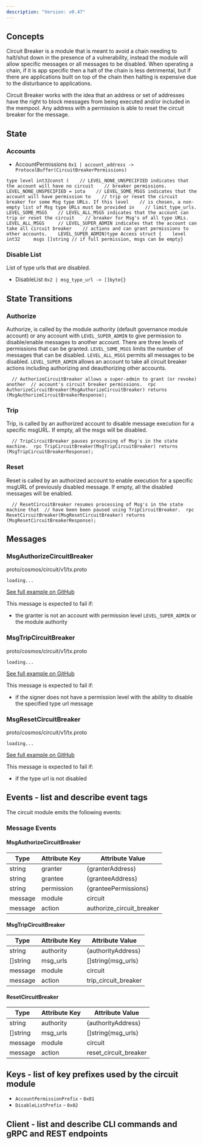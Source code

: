 ```yaml
---
description: "Version: v0.47"
---
```


## Concepts[​](#concepts "Direct link to Concepts")

Circuit Breaker is a module that is meant to avoid a chain needing to halt/shut down in the presence of a vulnerability, instead the module will allow specific messages or all messages to be disabled. When operating a chain, if it is app specific then a halt of the chain is less detrimental, but if there are applications built on top of the chain then halting is expensive due to the disturbance to applications.

Circuit Breaker works with the idea that an address or set of addresses have the right to block messages from being executed and/or included in the mempool. Any address with a permission is able to reset the circuit breaker for the message.

## State[​](#state "Direct link to State")

### Accounts[​](#accounts "Direct link to Accounts")

* AccountPermissions `0x1 | account_address -> ProtocolBuffer(CircuitBreakerPermissions)`

```
type level int32const (    // LEVEL_NONE_UNSPECIFIED indicates that the account will have no circuit    // breaker permissions.    LEVEL_NONE_UNSPECIFIED = iota    // LEVEL_SOME_MSGS indicates that the account will have permission to    // trip or reset the circuit breaker for some Msg type URLs. If this level    // is chosen, a non-empty list of Msg type URLs must be provided in    // limit_type_urls.    LEVEL_SOME_MSGS    // LEVEL_ALL_MSGS indicates that the account can trip or reset the circuit    // breaker for Msg's of all type URLs.    LEVEL_ALL_MSGS     // LEVEL_SUPER_ADMIN indicates that the account can take all circuit breaker    // actions and can grant permissions to other accounts.    LEVEL_SUPER_ADMIN)type Access struct {    level int32     msgs []string // if full permission, msgs can be empty}
```

### Disable List[​](#disable-list "Direct link to Disable List")

List of type urls that are disabled.

* DisableList `0x2 | msg_type_url -> []byte{}`

## State Transitions[​](#state-transitions "Direct link to State Transitions")

### Authorize[​](#authorize "Direct link to Authorize")

Authorize, is called by the module authority (default governance module account) or any account with `LEVEL_SUPER_ADMIN` to give permission to disable/enable messages to another account. There are three levels of permissions that can be granted. `LEVEL_SOME_MSGS` limits the number of messages that can be disabled. `LEVEL_ALL_MSGS` permits all messages to be disabled. `LEVEL_SUPER_ADMIN` allows an account to take all circuit breaker actions including authorizing and deauthorizing other accounts.

```
  // AuthorizeCircuitBreaker allows a super-admin to grant (or revoke) another  // account's circuit breaker permissions.  rpc AuthorizeCircuitBreaker(MsgAuthorizeCircuitBreaker) returns (MsgAuthorizeCircuitBreakerResponse);
```

### Trip[​](#trip "Direct link to Trip")

Trip, is called by an authorized account to disable message execution for a specific msgURL. If empty, all the msgs will be disabled.

```
  // TripCircuitBreaker pauses processing of Msg's in the state machine.  rpc TripCircuitBreaker(MsgTripCircuitBreaker) returns (MsgTripCircuitBreakerResponse);
```

### Reset[​](#reset "Direct link to Reset")

Reset is called by an authorized account to enable execution for a specific msgURL of previously disabled message. If empty, all the disabled messages will be enabled.

```
  // ResetCircuitBreaker resumes processing of Msg's in the state machine that  // have been been paused using TripCircuitBreaker.  rpc ResetCircuitBreaker(MsgResetCircuitBreaker) returns (MsgResetCircuitBreakerResponse);
```

## Messages[​](#messages "Direct link to Messages")

### MsgAuthorizeCircuitBreaker[​](#msgauthorizecircuitbreaker "Direct link to MsgAuthorizeCircuitBreaker")

proto/cosmos/circuit/v1/tx.proto

```
loading...
```

[See full example on GitHub](https://github.com/cosmos/cosmos-sdk/blob/main/proto/cosmos/circuit/v1/tx.proto#L25-L75)

This message is expected to fail if:

* the granter is not an account with permission level `LEVEL_SUPER_ADMIN` or the module authority

### MsgTripCircuitBreaker[​](#msgtripcircuitbreaker "Direct link to MsgTripCircuitBreaker")

proto/cosmos/circuit/v1/tx.proto

```
loading...
```

[See full example on GitHub](https://github.com/cosmos/cosmos-sdk/blob/main/proto/cosmos/circuit/v1/tx.proto#L77-L93)

This message is expected to fail if:

* if the signer does not have a permission level with the ability to disable the specified type url message

### MsgResetCircuitBreaker[​](#msgresetcircuitbreaker "Direct link to MsgResetCircuitBreaker")

proto/cosmos/circuit/v1/tx.proto

```
loading...
```

[See full example on GitHub](https://github.com/cosmos/cosmos-sdk/blob/main/proto/cosmos/circuit/v1/tx.proto#L95-109)

This message is expected to fail if:

* if the type url is not disabled

## Events - list and describe event tags[​](#events---list-and-describe-event-tags "Direct link to Events - list and describe event tags")

The circuit module emits the following events:

### Message Events[​](#message-events "Direct link to Message Events")

#### MsgAuthorizeCircuitBreaker[​](#msgauthorizecircuitbreaker-1 "Direct link to MsgAuthorizeCircuitBreaker")

| Type    | Attribute Key | Attribute Value             |
| ------- | ------------- | --------------------------- |
| string  | granter       | \{granterAddress}           |
| string  | grantee       | \{granteeAddress}           |
| string  | permission    | \{granteePermissions}       |
| message | module        | circuit                     |
| message | action        | authorize\_circuit\_breaker |

#### MsgTripCircuitBreaker[​](#msgtripcircuitbreaker-1 "Direct link to MsgTripCircuitBreaker")

| Type      | Attribute Key | Attribute Value        |
| --------- | ------------- | ---------------------- |
| string    | authority     | \{authorityAddress}    |
| \[]string | msg\_urls     | \[]string\{msg\_urls}  |
| message   | module        | circuit                |
| message   | action        | trip\_circuit\_breaker |

#### ResetCircuitBreaker[​](#resetcircuitbreaker "Direct link to ResetCircuitBreaker")

| Type      | Attribute Key | Attribute Value         |
| --------- | ------------- | ----------------------- |
| string    | authority     | \{authorityAddress}     |
| \[]string | msg\_urls     | \[]string\{msg\_urls}   |
| message   | module        | circuit                 |
| message   | action        | reset\_circuit\_breaker |

## Keys - list of key prefixes used by the circuit module[​](#keys---list-of-key-prefixes-used-by-the-circuit-module "Direct link to Keys - list of key prefixes used by the circuit module")

* `AccountPermissionPrefix` - `0x01`
* `DisableListPrefix` - `0x02`

## Client - list and describe CLI commands and gRPC and REST endpoints[​](#client---list-and-describe-cli-commands-and-grpc-and-rest-endpoints "Direct link to Client - list and describe CLI commands and gRPC and REST endpoints")
